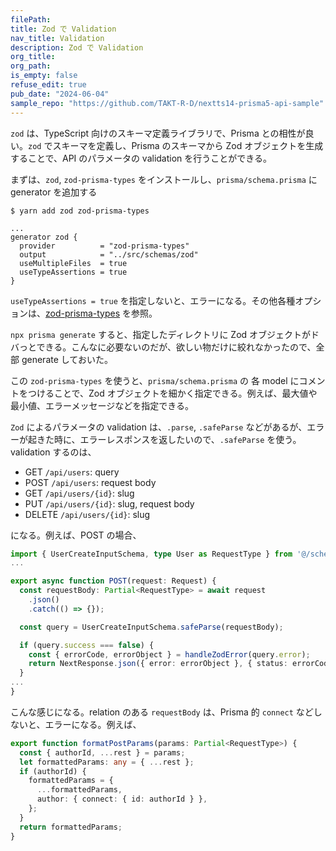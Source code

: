 ```yaml
---
filePath:
title: Zod で Validation
nav_title: Validation
description: Zod で Validation
org_title:
org_path:
is_empty: false
refuse_edit: true
pub_date: "2024-06-04"
sample_repo: "https://github.com/TAKT-R-D/nextts14-prisma5-api-sample"
---
```


`zod` は、TypeScript 向けのスキーマ定義ライブラリで、Prisma との相性が良い。`zod` でスキーマを定義し、Prisma のスキーマから Zod オブジェクトを生成することで、API のパラメータの validation を行うことができる。

まずは、`zod`, `zod-prisma-types` をインストールし、`prisma/schema.prisma` に generator を追加する

```shell
$ yarn add zod zod-prisma-types
```

```ts:prisma/schema.prisma
...
generator zod {
  provider          = "zod-prisma-types"
  output            = "../src/schemas/zod"
  useMultipleFiles  = true
  useTypeAssertions = true
}
```

`useTypeAssertions = true` を指定しないと、エラーになる。その他各種オプションは、[zod-prisma-types](https://github.com/chrishoermann/zod-prisma-types) を参照。

`npx prisma generate` すると、指定したディレクトリに Zod オブジェクトがドバっとできる。こんなに必要ないのだが、欲しい物だけに絞れなかったので、全部 generate しておいた。

この `zod-prisma-types` を使うと、`prisma/schema.prisma` の 各 model にコメントをつけることで、Zod オブジェクトを細かく指定できる。例えば、最大値や最小値、エラーメッセージなどを指定できる。

`Zod` によるパラメータの validation は、`.parse`, `.safeParse` などがあるが、エラーが起きた時に、エラーレスポンスを返したいので、`.safeParse` を使う。validation するのは、

- GET `/api/users`: query
- POST `/api/users`: request body
- GET `/api/users/{id}`: slug
- PUT `/api/users/{id}`: slug, request body
- DELETE `/api/users/{id}`: slug

になる。例えば、POST の場合、

```ts:src/app/api/users/route.ts
import { UserCreateInputSchema, type User as RequestType } from '@/schemas/zod';
...

export async function POST(request: Request) {
  const requestBody: Partial<RequestType> = await request
    .json()
    .catch(() => {});

  const query = UserCreateInputSchema.safeParse(requestBody);

  if (query.success === false) {
    const { errorCode, errorObject } = handleZodError(query.error);
    return NextResponse.json({ error: errorObject }, { status: errorCode });
  }
...
}
```

こんな感じになる。relation のある `requestBody` は、Prisma 的 `connect` などしないと、エラーになる。例えば、

```ts:src/schemas/config/models/PostSchema.ts
export function formatPostParams(params: Partial<RequestType>) {
  const { authorId, ...rest } = params;
  let formattedParams: any = { ...rest };
  if (authorId) {
    formattedParams = {
      ...formattedParams,
      author: { connect: { id: authorId } },
    };
  }
  return formattedParams;
}
```
